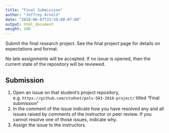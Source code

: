 ```yaml
---
title: "Final Submission"
author: "Jeffrey Arnold"
date: "2018-06-07T23:59:00-07:00"
output: html_document
weight: 100
---
```


Submit the final research project. See the final project page for details on expectations and format.

No late assignments will be accepted. If no issue is opened, then the current state of the repository will be reviewed.

## Submission

1.  Open an issue on that student's project repository, e.g. `https://github.com/studnet/pols-503-2018-project/` titled "Final submission"
2.  In the comment of the issue indicate how you have resolved any and all issues raised by comments of the instructor or peer review.  If you cannot resolve one of those issues, indicate why. 
3.  Assign the issue to the instructors.
